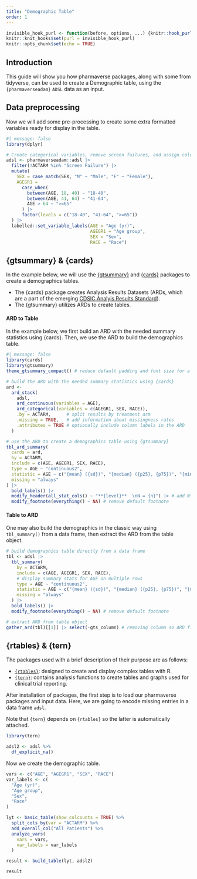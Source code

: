 ```yaml
---
title: "Demographic Table"
order: 1
---
```


```r
invisible_hook_purl <- function(before, options, ...) {knitr::hook_purl(before, options, ...); NULL}
knitr::knit_hooks$set(purl = invisible_hook_purl)
knitr::opts_chunk$set(echo = TRUE)
```

## Introduction

This guide will show you how pharmaverse packages, along with some from tidyverse, can be used to create a Demographic table, using the `{pharmaverseadam}` `ADSL` data as an input.

## Data preprocessing

Now we will add some pre-processing to create some extra formatted variables ready for display in the table.

```r
#| message: false
library(dplyr)

# Create categorical variables, remove screen failures, and assign column labels
adsl <- pharmaverseadam::adsl |>
  filter(!ACTARM %in% "Screen Failure") |>
  mutate(
    SEX = case_match(SEX, "M" ~ "Male", "F" ~ "Female"),
    AGEGR1 =
      case_when(
        between(AGE, 18, 40) ~ "18-40",
        between(AGE, 41, 64) ~ "41-64",
        AGE > 64 ~ ">=65"
      ) |>
      factor(levels = c("18-40", "41-64", ">=65"))
  ) |> 
  labelled::set_variable_labels(AGE = "Age (yr)",
                                AGEGR1 = "Age group",
                                SEX = "Sex",
                                RACE = "Race")
```

## {gtsummary} & {cards}

In the example below, we will use the [{gtsummary}](https://www.danieldsjoberg.com/gtsummary/) and [{cards}](https://github.com/insightsengineering/cards) packages to create a demographics tables.

- The {cards} package creates Analysis Results Datasets (ARDs, which are a part of the emerging [CDSIC Analyis Results Standard](https://www.cdisc.org/standards/foundational/analysis-results-standard)).
- The {gtsummary} utilizes ARDs to create tables.

#### ARD to Table

In the example below, we first build an ARD with the needed summary statistics using {cards}.
Then, we use the ARD to build the demographics table.

```r
#| message: false
library(cards)
library(gtsummary)
theme_gtsummary_compact() # reduce default padding and font size for a gt table

# build the ARD with the needed summary statistics using {cards}
ard <-
  ard_stack(
    adsl, 
    ard_continuous(variables = AGE),
    ard_categorical(variables = c(AGEGR1, SEX, RACE)),
    .by = ACTARM,      # split results by treatment arm
    .missing = TRUE,   # add information about missingness rates
    .attributes = TRUE # optionally include column labels in the ARD
  )

# use the ARD to create a demographics table using {gtsummary}
tbl_ard_summary(
  cards = ard, 
  by = ACTARM, 
  include = c(AGE, AGEGR1, SEX, RACE),
  type = AGE ~ "continuous2",
  statistic = AGE ~ c("{mean} ({sd})", "{median} ({p25}, {p75})", "{min}, {max}"),
  missing = "always"
) |> 
  bold_labels() |> 
  modify_header(all_stat_cols() ~ "**{level}**  \nN = {n}") |> # add Ns to header
  modify_footnote(everything() ~ NA) # remove default footnote
```

#### Table to ARD

One may also build the demographics in the classic way using `tbl_summary()` from a data frame, then extract the ARD from the table object.

```r
# build demographics table directly from a data frame
tbl <- adsl |> 
  tbl_summary(
    by = ACTARM, 
    include = c(AGE, AGEGR1, SEX, RACE),
    # display summary stats for AGE on multiple rows
    type = AGE ~ "continuous2",
    statistic = AGE ~ c("{mean} ({sd})", "{median} ({p25}, {p75})", "{min}, {max}"),
    missing = "always"
  ) |> 
  bold_labels() |> 
  modify_footnote(everything() ~ NA) # remove default footnote

# extract ARD from table object
gather_ard(tbl)[[1]] |> select(-gts_column) # removing column so ARD fits on page
```

## {rtables} & {tern}

The packages used with a brief description of their purpose are as follows:

* [`{rtables}`](https://insightsengineering.github.io/rtables/): designed to create and display complex tables with R.
* [`{tern}`](https://insightsengineering.github.io/tern/): contains analysis functions to create tables and graphs used for clinical trial reporting.

After installation of packages, the first step is to load our pharmaverse packages and input data. Here, we are going to encode missing entries in a data frame `adsl`.

Note that `{tern}` depends on `{rtables}` so the latter is automatically attached.

```r
library(tern)

adsl2 <- adsl %>%
  df_explicit_na()
```

Now we create the demographic table.

```r
vars <- c("AGE", "AGEGR1", "SEX", "RACE")
var_labels <- c(
  "Age (yr)",
  "Age group",
  "Sex",
  "Race"
)

lyt <- basic_table(show_colcounts = TRUE) %>%
  split_cols_by(var = "ACTARM") %>%
  add_overall_col("All Patients") %>%
  analyze_vars(
    vars = vars,
    var_labels = var_labels
  )

result <- build_table(lyt, adsl2)

result
```
